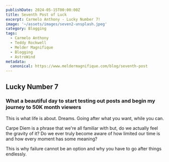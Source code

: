 ```yaml
---
publishDate: 2024-05-15T00:00:00Z
title: Seventh Post of Luck
excerpt: Carmelo Anthony - Lucky Number 7!
image: '~/assets/images/seven2-unsplash.jpeg'
category: Blogging
tags:
  - Carmelo Anthony
  - Teddy Rockwell
  - Melder Magnifique
  - Blogging
  - AstroWind
metadata:
  canonical: https://www.meldermagnifique.com/blog/seventh-post
---
```


## Lucky Number 7

### What a beautiful day to start testing out posts and begin my journey to 50K month viewers

This is what life is about. Dreams. Going after what you want, while you can.

Carpe Diem is a phrase that we're all familiar with but, do we actually feel the gravity of it? Do we ever truly become aware of how limited our time is and how every moment has some meaning?

This is why failure cannot be an option and why you have to go after things endlessly.
